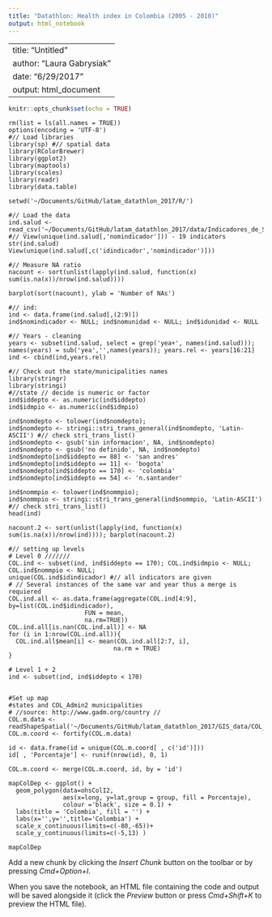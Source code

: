 ```yaml
---
title: "Datathlon: Health index in Colombia (2005 - 2010)"
output: html_notebook
---
```

---
title: "Untitled"
author: "Laura Gabrysiak"
date: "6/29/2017"
output: html_document
---

```r
knitr::opts_chunk$set(echo = TRUE)
```
```
rm(list = ls(all.names = TRUE))
options(encoding = 'UTF-8')
#// Load libraries
library(sp) #// spatial data
library(RColorBrewer)
library(ggplot2)
library(maptools)
library(scales)
library(readr)
library(data.table)

setwd('~/Documents/GitHub/latam_datathlon_2017/R/')

#// Load the data
ind.salud <- read_csv('~/Documents/GitHub/latam_datathlon_2017/data/Indicadores_de_Salud.csv')
#// View(unique(ind.salud[,'nomindicador'])) - 19 indicators 
str(ind.salud)
View(unique(ind.salud[,c('idindicador','nomindicador')]))

#// Measure NA ratio
nacount <- sort(unlist(lapply(ind.salud, function(x) sum(is.na(x))/nrow(ind.salud))))

barplot(sort(nacount), ylab = 'Number of NAs')

#// ind: 
ind <- data.frame(ind.salud[,(2:9)])
ind$nomindicador <- NULL; ind$nomunidad <- NULL; ind$idunidad <- NULL

#// Years - cleaning
years <- subset(ind.salud, select = grep('yea+', names(ind.salud))); 
names(years) = sub('yea','',names(years)); years.rel <- years[16:21]
ind <- cbind(ind,years.rel)

#// Check out the state/municipalities names
library(stringr)
library(stringi)
#//state // decide is numeric or factor
ind$iddepto <- as.numeric(ind$iddepto)
ind$idmpio <- as.numeric(ind$idmpio)

ind$nomdepto <- tolower(ind$nomdepto); 
ind$nomdepto <- stringi::stri_trans_general(ind$nomdepto, 'Latin-ASCII') #// check stri_trans_list()
ind$nomdepto <- gsub('sin informacion', NA, ind$nomdepto)
ind$nomdepto <- gsub('no definido', NA, ind$nomdepto)
ind$nomdepto[ind$iddepto == 88] <- 'san andres'
ind$nomdepto[ind$iddepto == 11] <- 'bogota'
ind$nomdepto[ind$iddepto == 170] <- 'colombia'
ind$nomdepto[ind$iddepto == 54] <- 'n.santander'

ind$nommpio <- tolower(ind$nommpio); 
ind$nommpio <- stringi::stri_trans_general(ind$nommpio, 'Latin-ASCII') #// check stri_trans_list()
head(ind)

nacount.2 <- sort(unlist(lapply(ind, function(x) sum(is.na(x))/nrow(ind)))); barplot(nacount.2)

#// setting up levels
# Level 0 ///////
COL.ind <- subset(ind, ind$iddepto == 170); COL.ind$idmpio <- NULL; COL.ind$nommpio <- NULL; 
unique(COL.ind$idindicador) #// all indicators are given
# // Several instances of the same var and year thus a merge is requiered
COL.ind.all <- as.data.frame(aggregate(COL.ind[4:9], by=list(COL.ind$idindicador),
                     FUN = mean, 
                     na.rm=TRUE)) 
COL.ind.all[is.nan(COL.ind.all)] <- NA
for (i in 1:nrow(COL.ind.all)){
  COL.ind.all$mean[i] <- mean(COL.ind.all[2:7, i], 
                             na.rm = TRUE)  
}

# Level 1 + 2
ind <- subset(ind, ind$iddepto < 170)


#Set up map
#states and COL_Admin2 municipalities
# //source: http://www.gadm.org/country //
COL.m.data <- readShapeSpatial('~/Documents/GitHub/latam_datathlon_2017/GIS_data/COL_adm_shp/COL_adm2.shp')
COL.m.coord <- fortify(COL.m.data)

id <- data.frame(id = unique(COL.m.coord[ , c('id')]))
id[ , 'Porcentaje'] <- runif(nrow(id), 0, 1)

COL.m.coord <- merge(COL.m.coord, id, by = 'id')

mapColDep <- ggplot() +
  geom_polygon(data=ohsColI2, 
               aes(x=long, y=lat,group = group, fill = Porcentaje), 
               colour ='black', size = 0.1) +
  labs(title = 'Colombia', fill = '') +
  labs(x='',y='',title='Colombia') +
  scale_x_continuous(limits=c(-80,-65))+
  scale_y_continuous(limits=c(-5,13) )

mapColDep
```

Add a new chunk by clicking the *Insert Chunk* button on the toolbar or by pressing *Cmd+Option+I*.

When you save the notebook, an HTML file containing the code and output will be saved alongside it (click the *Preview* button or press *Cmd+Shift+K* to preview the HTML file).
